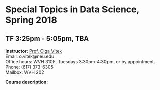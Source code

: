 <h1> Special Topics in Data Science, Spring 2018 </h1>
<h2>TF 3:25pm - 5:05pm, TBA</h2>

<p><strong>Instructor:</strong> [Prof. Olga Vitek](http://olga-vitek-lab.ccis.northeastern.edu/)</br>
Email: o.vitek@neu.edu</br>
Office hours: WVH 310F, Tuesdays 3:30pm-4:30pm, or by appointment.</br>
Phone: (617) 373-6305</br>
Mailbox: WVH 202</p>

<p><strong>Course description:</strong></br>
